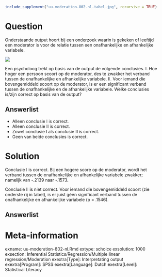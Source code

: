 ```{r, echo = FALSE, results = "hide"}
include_supplement("uu-moderation-802-nl-tabel.jpg", recursive = TRUE)
```



Question
========
  
Onderstaande output hoort bij een onderzoek waarin is gekeken of leeftijd een moderator is voor de relatie tussen een onafhankelijke en afhankelijke variabele.

![](uu-moderation-802-nl-tabel.jpg)

Een psycholoog trekt op basis van de output de volgende conclusies.
I. Hoe hoger een persoon scoort op de moderator, des te zwakker het verband tussen de onafhankelijke en afhankelijke variabele.
II.  Voor iemand die bovengemiddeld scoort op de moderator, is er een significant verband tussen de onafhankelijke en de afhankelijke variabele. 
Welke conclusies is/zijn correct op basis van de output? 

  
Answerlist
----------
* Alleen conclusie I is correct. 
* Alleen conclusie II is correct. 
* Zowel conclusie I als conclusie II is correct.
* Geen van beide conclusies is correct.


Solution
========
Conclusie I is correct. 
Bij een hogere score op de moderator, wordt het verband tussen de onafhankelijke en afhankelijke variabele zwakker; namelijk van -.2139 naar -.1573. 

Conclusie II is niet correct. 
Voor iemand die bovengemiddeld scoort (zie onderste rij in tabel), is er juist géén significant verband tussen de onafhankelijke en afhankelijke variabele (p = .1546). 



Answerlist
----------



Meta-information
================
exname: uu-moderation-802-nl.Rmd
extype: schoice
exsolution: 1000
exsection: Inferential Statistics/Regression/Multiple linear regression/Moderation
exextra[Type]: Interpretating output
exextra[Program]: SPSS
exextra[Language]: Dutch
exextra[Level]: Statistical Literacy
